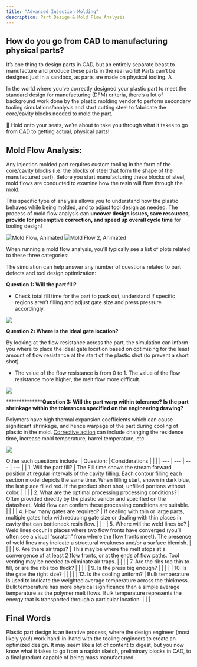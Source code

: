 ```yaml
---
title: "Advanced Injection Molding"
description: Part Design & Mold Flow Analysis
---
```


## How do you go from CAD to manufacturing physical parts?

It’s one thing to design parts in CAD, but an entirely separate beast to manufacture and produce these parts in the real world! Parts can’t be designed just in a sandbox, as parts are made on physical tooling. A

In the world where you’ve correctly designed your plastic part to meet the standard design for manufacturing (DFM) criteria, there’s a lot of background work done by the plastic molding vendor to perform secondary tooling simulations/analysis and start cutting steel to fabricate the core/cavity blocks needed to mold the part.

<Note>
🚃 Hold onto your seats, we’re about to take you through what it takes to go from CAD to getting actual, physical parts!
</Note>

## Mold Flow Analysis:
Any injection molded part requires custom tooling in the form of the core/cavity blocks (i.e. the blocks of steel that form the shape of the manufactured part). Before you start manufacturing these blocks of steel, mold flows are conducted to examine how the resin will flow through the mold.

This specific type of analysis allows you to understand how the plastic behaves while being molded, and to adjust tool design as needed. The process of mold flow analysis can **uncover design issues, save resources, provide for preemptive correction, and speed up overall cycle time** for tooling design!

![Mold Flow, Animated](/images/advanced_im/mold_flow_visualized.gif)
![Mold Flow 2, Animated](/images/advanced_im/mold_flow_visualized_2.gif)

When running a mold flow analysis, you’ll typically see a list of plots related to these three categories:

The simulation can help answer any number of questions related to part defects and tool design optimization:

**Question 1: Will the part fill?**

- Check total fill time for the part to pack out, understand if specific regions aren’t filling and adjust gate size and press pressure accordingly.

<Frame caption="Fill Time Plot">
    <img src="/images/advanced_im/fill.gif" />
</Frame>

**Question 2: Where is the ideal gate location?**

By looking at the flow resistance across the part, the simulation can inform you where to place the ideal gate location based on optimizing for the least amount of flow resistance at the start of the plastic shot (to prevent a short shot).

- The value of the flow resistance is from 0 to 1. The value of the flow resistance more higher, the melt flow more difficult.

<Frame caption="Flow Resistance Indicator Plot">
  <img src="/images/advanced_im/gate_location.png" />
</Frame>

****************Question 3: Will the part warp within tolerance? Is the part shrinkage within the tolerances specified on the engineering drawing?**

Polymers have high thermal expansion coefficients which can cause significant shrinkage, and hence warpage of the part during cooling of plastic in the mold. [Corrective action](https://www.notion.so/Advanced-Injection-Molding-Part-Design-Mold-Flow-Analysis-2ccd483ead364a9890156addea9ea0d2?pvs=21) can include changing the residence time, increase mold temperature, barrel temperature, etc.

<Frame caption="Warpage Plot">
  <img src="/images/advanced_im/warpage.gif" />
</Frame>

Other such questions include:
| Question: | Considerations |  |  |
| --- | --- | --- | --- |
| 1. Will the part fill?  | The Fill time shows the stream forward position at regular intervals of the cavity filling. Each contour filling each section model depicts the same time. When filling start, shown in dark blue, the last place filled red. If the product short shot, unfilled portions without color. |  |  |
| 2. What are the optimal processing processing conditions? | Often provided directly by the plastic vendor and specified on the datasheet. Mold flow can confirm these processing conditions are suitable.  |  |  |
| 4. How many gates are required? | If dealing with thin or large parts, multiple gates help with reducing gate size or dealing with thin places in cavity that can bottleneck resin flow.  |  |  |
| 5. Where will the weld lines be? | Weld lines occur in places where two flow fronts have converged (you’ll often see a visual “scratch” from where the flow fronts meet). The presence of
weld lines may indicate a structural weakness and/or a surface blemish. |  |  |
| 6. Are there air traps? | This may be where the melt stops at a convergence of at least 2 flow fronts, or at the ends of flow paths. Tool venting may be needed to eliminate air traps.  |  |  |
| 7. Are the ribs too thin to fill, or are the ribs too thick? |  |  |  |
| 9. Is the press big enough?  |  |  |  |
| 10. Is the gate the right size? |  |  |  |
| 12. Is the cooling uniform?  | Bulk temperature is used to indicate the weighted average temperature across the thickness. Bulk temperature has more physical significance than a simple average temperature as the polymer melt flows. Bulk temperature represents the energy that is transported through a particular location. |  |  |

## Final Words
Plastic part design is an iterative process, where the design engineer (most likely you!) work hand-in-hand with the tooling engineers to create an optimized design. It may seem like a lot of content to digest, but you now know what it takes to go from a napkin sketch, preliminary blocks in CAD, to a final product capable of being mass manufactured.